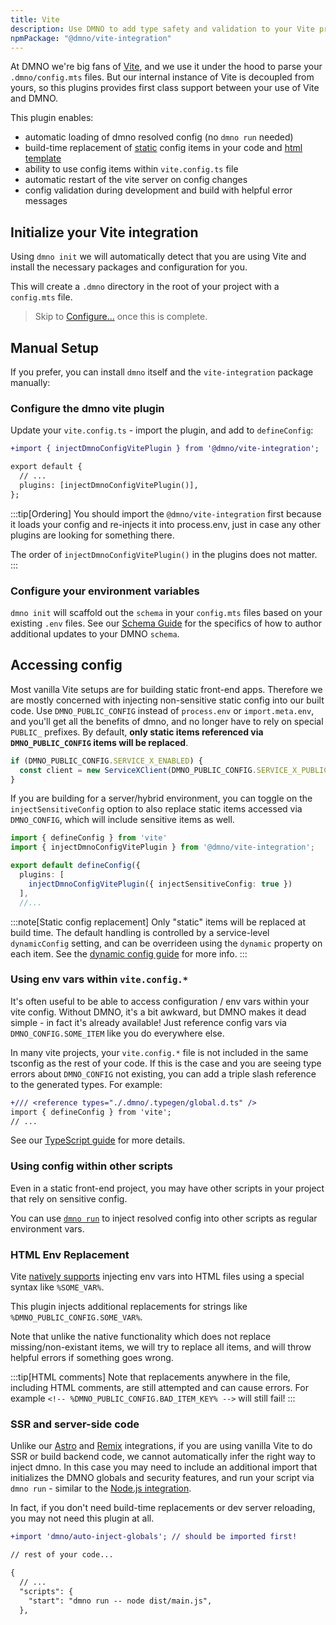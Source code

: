 ```yaml
---
title: Vite
description: Use DMNO to add type safety and validation to your Vite project's configuration. 
npmPackage: "@dmno/vite-integration"
---
```



At DMNO we're big fans of [Vite](https://vitejs.dev/), and we use it under the hood to parse your `.dmno/config.mts` files. But our internal instance of Vite is decoupled from yours, so this plugins provides first class support between your use of Vite and DMNO.

This plugin enables:
- automatic loading of dmno resolved config (no `dmno run` needed)
- build-time replacement of [static](/docs/guides/dynamic-config/) config items in your code and [html template](https://vite.dev/guide/env-and-mode#html-env-replacement)
- ability to use config items within `vite.config.ts` file
- automatic restart of the vite server on config changes
- config validation during development and build with helpful error messages

## Initialize your Vite integration

Using `dmno init` we will automatically detect that you are using Vite and install the necessary packages and configuration for you.

<TabbedCode dynamicExec="dmno init" />

This will create a `.dmno` directory in the root of your project with a `config.mts` file.

> Skip to [Configure...](#configure-your-environment-variables) once this is complete.

## Manual Setup

If you prefer, you can install `dmno` itself and the `vite-integration` package manually:

<TabbedCode packageName="@dmno/vite-integration dmno" />


### Configure the dmno vite plugin

Update your `vite.config.ts` - import the plugin, and add to `defineConfig`:

```diff lang="ts" title="vite.config.ts" ins="injectDmnoConfigVitePlugin()"
+import { injectDmnoConfigVitePlugin } from '@dmno/vite-integration';

export default {
  // ...
  plugins: [injectDmnoConfigVitePlugin()],
};
```

:::tip[Ordering]
You should import the `@dmno/vite-integration` first because it loads your config and re-injects it into process.env, just in case any other plugins are looking for something there.

The order of `injectDmnoConfigVitePlugin()` in the plugins does not matter.
:::


### Configure your environment variables    

`dmno init` will scaffold out the `schema` in your `config.mts` files based on your existing `.env` files. See our [Schema Guide](/docs/guides/schema/) for the specifics of how to author additional updates to your DMNO `schema`. 

## Accessing config

Most vanilla Vite setups are for building static front-end apps. Therefore we are mostly concerned with injecting non-sensitive static config into our built code. Use `DMNO_PUBLIC_CONFIG` instead of `process.env` or `import.meta.env`, and you'll get all the benefits of dmno, and no longer have to rely on special `PUBLIC_` prefixes. By default, **only static items referenced via `DMNO_PUBLIC_CONFIG` items will be replaced**.

```ts title='src/some-file.ts'
if (DMNO_PUBLIC_CONFIG.SERVICE_X_ENABLED) {
  const client = new ServiceXClient(DMNO_PUBLIC_CONFIG.SERVICE_X_PUBLIC_KEY);
}
```

If you are building for a server/hybrid environment, you can toggle on the `injectSensitiveConfig` option to also replace static items accessed via `DMNO_CONFIG`, which will include sensitive items as well.

```ts title="vite.config.ts" ins="injectSensitiveConfig: true"
import { defineConfig } from 'vite'
import { injectDmnoConfigVitePlugin } from '@dmno/vite-integration';

export default defineConfig({
  plugins: [
    injectDmnoConfigVitePlugin({ injectSensitiveConfig: true })
  ],
  //...
```

:::note[Static config replacement]
Only "static" items will be replaced at build time. The default handling is controlled by a service-level `dynamicConfig` setting, and can be overrideen using the `dynamic` property on each item. See the [dynamic config guide](/docs/guides/dynamic-config/) for more info.
:::

### Using env vars within `vite.config.*`
It's often useful to be able to access configuration / env vars within your vite config. Without DMNO, it's a bit awkward, but DMNO makes it dead simple - in fact it's already available! Just reference config vars via `DMNO_CONFIG.SOME_ITEM` like you do everywhere else.

In many vite projects, your `vite.config.*` file is not included in the same tsconfig as the rest of your code. If this is the case and you are seeing type errors about `DMNO_CONFIG` not existing, you can add a triple slash reference to the generated types. For example:

```diff lang="ts" title="vite.config.ts"
+/// <reference types="./.dmno/.typegen/global.d.ts" />
import { defineConfig } from 'vite';
// ...
```
See our [TypeScript guide](/docs/guides/typescript/) for more details.

### Using config within other scripts

Even in a static front-end project, you may have other scripts in your project that rely on sensitive config.

You can use [`dmno run`](/docs/reference/cli/run/) to inject resolved config into other scripts as regular environment vars.

### HTML Env Replacement
Vite [natively supports](https://vitejs.dev/guide/env-and-mode#html-env-replacement) injecting env vars into HTML files using a special syntax like `%SOME_VAR%`.

This plugin injects additional replacements for strings like `%DMNO_PUBLIC_CONFIG.SOME_VAR%`.

Note that unlike the native functionality which does not replace missing/non-existant items, we will try to replace all items, and will throw helpful errors if something goes wrong.

:::tip[HTML comments]
Note that replacements anywhere in the file, including HTML comments, are still attempted and can cause errors. For example `<!-- %DMNO_PUBLIC_CONFIG.BAD_ITEM_KEY% -->` will still fail!
:::

### SSR and server-side code

Unlike our [Astro](/docs/integrations/astro/) and [Remix](/docs/integrations/remix/) integrations, if you are using vanilla Vite to do SSR or build backend code, we cannot automatically infer the right way to inject dmno. In this case you may need to include an additional import that initializes the DMNO globals and security features, and run your script via `dmno run` - similar to the [Node.js integration](/docs/integrations/node/).

In fact, if you don't need build-time replacements or dev server reloading, you may not need this plugin at all.

```diff lang="ts" title="src/main.ts"
+import 'dmno/auto-inject-globals'; // should be imported first!

// rest of your code...
```

```diff lang="json" title="package.json" ins="dmno run -- "
{
  // ...
  "scripts": {
    "start": "dmno run -- node dist/main.js",
  },
```
